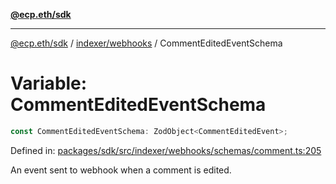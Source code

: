 [**@ecp.eth/sdk**](../../../index.mdx)

***

[@ecp.eth/sdk](/sdk-reference/index.mdx) / [indexer/webhooks](/sdk-reference/indexer/webhooks/index.mdx) / CommentEditedEventSchema

# Variable: CommentEditedEventSchema

```ts
const CommentEditedEventSchema: ZodObject<CommentEditedEvent>;
```

Defined in: [packages/sdk/src/indexer/webhooks/schemas/comment.ts:205](https://github.com/ecp-eth/comments-monorepo/blob/main/packages/sdk/src/indexer/webhooks/schemas/comment.ts#L205)

An event sent to webhook when a comment is edited.
